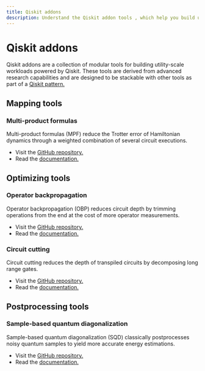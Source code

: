 ```yaml
---
title: Qiskit addons
description: Understand the Qiskit addon tools , which help you build utility-grade quantum workflows.
---
```


# Qiskit addons

Qiskit addons are a collection of modular tools for building utility-scale workloads powered by Qiskit. These tools are derived from advanced research capabilities and are designed to be stackable with other tools as part of a [Qiskit pattern.](./intro-to-patterns)

## Mapping tools

### Multi-product formulas

Multi-product formulas (MPF) reduce the Trotter error of Hamiltonian dynamics through a weighted combination of several circuit executions.

- Visit the [GitHub repository.](https://github.com/Qiskit/qiskit-addon-mpf)
- Read the [documentation.](https://qiskit.github.io/qiskit-addon-mpf)

## Optimizing tools

### Operator backpropagation

Operator backpropagation (OBP) reduces circuit depth by trimming operations from the end at the cost of more operator measurements.

- Visit the [GitHub repository.](https://github.com/Qiskit/qiskit-addon-obp)
- Read the [documentation.](https://qiskit.github.io/qiskit-addon-obp)

### Circuit cutting

Circuit cutting reduces the depth of transpiled circuits by decomposing long range gates.

- Visit the [GitHub repository.](https://github.com/Qiskit/qiskit-addon-cutting)
- Read the [documentation.](https://qiskit.github.io/qiskit-addon-cutting)

## Postprocessing tools

### Sample-based quantum diagonalization

Sample-based quantum diagonalization (SQD) classically postprocesses noisy quantum samples to yield more accurate energy estimations.

- Visit the [GitHub repository.](https://github.com/Qiskit/qiskit-addon-sqd)
- Read the [documentation.](https://qiskit.github.io/qiskit-addon-sqd)